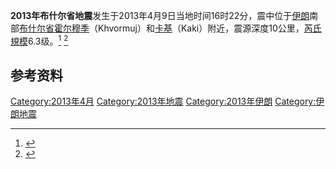 {{noteTA
|G1 = Earthquake
|1=zh-hans:布什;zh-hant:布什;
}}
{{地震
|標題 = 2013年布什尔省地震
|日期 = 2013年4月9日 <br />
| map2= {{Location map | Iran
| relief=yes
| label=
| lat  = 28.48
| long  = 51.58
| mark=Bullseye1.png
| marksize=40
| position=top
| width=250
| float=center
| caption=}}
|map2_caption = 地震震中位置
|規模 = 6.3[[芮氏地震規模|M<sub>L</sub>]]
|深度 = 10公里
|震中 = {{coord|28.48|||N|51.58|||E}}
|受影響地區 = [[伊朗|伊朗]]、[[巴林|巴林]]、[[沙特阿拉伯|沙特阿拉伯]]、[[卡塔尔|卡塔尔]]
|傷亡人數 = 死亡：37人<br>受傷：850人
}}
'''2013年布什尔省地震'''发生于2013年4月9日当地时间16时22分，震中位于[[伊朗|伊朗]]南部[[布什尔省|布什尔省]][[霍尔穆季|霍尔穆季]]（Khvormuj）和[[卡基|卡基]]（Kaki）附近，震源深度10公里，[[芮氏規模|芮氏規模]]6.3级。<ref name=BBC>{{cite news|url=http://www.bbc.co.uk/news/world-middle-east-22077834|title=Earthquake near Iran's Bushehr nuclear power station|accessdate=2013-04-09|publisher=[[BBC_News|BBC News]]|date=2013-04-09|archive-date=2020-11-12|archive-url=https://web.archive.org/web/20201112005717/https://www.bbc.co.uk/news/world-middle-east-22077834|dead-url=no}}</ref> <ref name=NBC>{{cite news|title='Devastating' quake strikes near Iran's Bushehr nuclear plant, kills dozens|author=Alastair Jamieson|author2=John Newland|date=2013-04-09|work=NBC News|url=http://worldnews.nbcnews.com/_news/2013/04/09/17670371-devastating-quake-strikes-near-irans-bushehr-nuclear-plant-kills-dozens|accessdate=2013-04-09|archive-date=2017-11-13|archive-url=https://web.archive.org/web/20171113113614/http://worldnews.nbcnews.com/_news/2013/04/09/17670371-devastating-quake-strikes-near-irans-bushehr-nuclear-plant-kills-dozens|dead-url=no}}</ref>

==参考资料==
{{reflist}}
{{2013年地震}}
{{伊朗地震}}
[[Category:2013年4月|Category:2013年4月]]
[[Category:2013年地震|Category:2013年地震]]
[[Category:2013年伊朗|Category:2013年伊朗]]
[[Category:伊朗地震|Category:伊朗地震]]